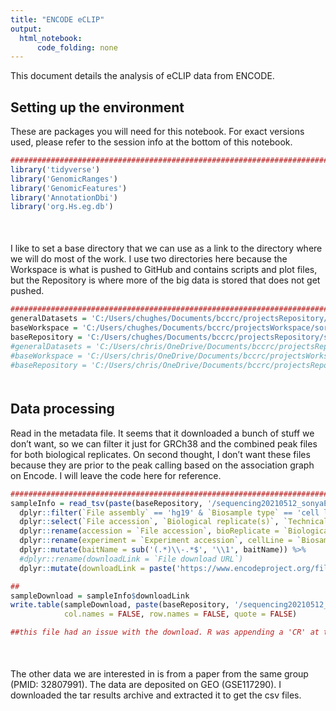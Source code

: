 ```yaml
---
title: "ENCODE eCLIP"
output:
  html_notebook:
      code_folding: none
---
```


This document details the analysis of eCLIP data from ENCODE.

## Setting up the environment

These are packages you will need for this notebook. For exact versions used, please refer to the session info at the bottom of this notebook.

```r
##########################################################################################
library('tidyverse')
library('GenomicRanges')
library('GenomicFeatures')
library('AnnotationDbi')
library('org.Hs.eg.db')
```

<div style="margin-bottom:50px;"></div>

I like to set a base directory that we can use as a link to the directory where we will do most of the work. I use two directories here because the Workspace is what is pushed to GitHub and contains scripts and plot files, but the Repository is where more of the big data is stored that does not get pushed.

```r
##########################################################################################
generalDatasets = 'C:/Users/chughes/Documents/bccrc/projectsRepository/generalDatasets'
baseWorkspace = 'C:/Users/chughes/Documents/bccrc/projectsWorkspace/sorensenLab/relatedToOthers'
baseRepository = 'C:/Users/chughes/Documents/bccrc/projectsRepository/sorensenLab/relatedToOthers'
#generalDatasets = 'C:/Users/chris/OneDrive/Documents/bccrc/projectsRepository/generalDatasets'
#baseWorkspace = 'C:/Users/chris/OneDrive/Documents/bccrc/projectsWorkspace/sorensenLab/relatedToYbx1'
#baseRepository = 'C:/Users/chris/OneDrive/Documents/bccrc/projectsRepository/sorensenLab/relatedToYbx1'
```

<div style="margin-bottom:50px;"></div>

## Data processing

Read in the metadata file. It seems that it downloaded a bunch of stuff we don't want, so we can filter it just for GRCh38 and the combined peak files for both biological replicates. On second thought, I don't want these files because they are prior to the peak calling based on the association graph on Encode. I will leave the code here for reference.


```r
##########################################################################################
sampleInfo = read_tsv(paste(baseRepository, '/sequencing20210512_sonyaEncodeRnaEclip/bigwigFiles/metadata.tsv', sep = '')) %>%
  dplyr::filter(`File assembly` == 'hg19' & `Biosample type` == 'cell line') %>%
  dplyr::select(`File accession`, `Biological replicate(s)`, `Technical replicate(s)`, `Experiment accession`, `Biosample term name`, `Experiment target`,`File download URL`) %>%
  dplyr::rename(accession = `File accession`, bioReplicate = `Biological replicate(s)`, techReplicate = `Technical replicate(s)`) %>%
  dplyr::rename(experiment = `Experiment accession`, cellLine = `Biosample term name`, baitName = `Experiment target`) %>%
  dplyr::mutate(baitName = sub('(.*)\\-.*$', '\\1', baitName)) %>%
  #dplyr::rename(downloadLink = `File download URL`)
  dplyr::mutate(downloadLink = paste('https://www.encodeproject.org/files/',accession,'/@@download/',accession,'.bigWig', sep = ''))

##
sampleDownload = sampleInfo$downloadLink
write.table(sampleDownload, paste(baseRepository, '/sequencing20210512_sonyaEncodeRnaEclip/bigwigFiles/updatedManifest.txt', sep = ''),
            col.names = FALSE, row.names = FALSE, quote = FALSE)

##this file had an issue with the download. R was appending a 'CR' at the end of the line. I removed it with Notepad++ using Edit>EOL conversion.
```

<div style="margin-bottom:50px;"></div>

The other data we are interested in is from a paper from the same group (PMID: 32807991). The data are deposited on GEO (GSE117290). I downloaded the tar results archive and extracted it to get the csv files. 

